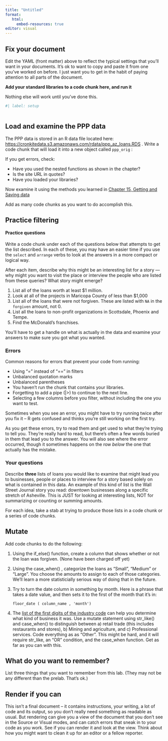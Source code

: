```yaml
---
title: "Untitled"
format: 
   html: 
     embed-resources: true
editor: visual
---
```


## Fix your document

Edit the YAML (front matter) above to reflect the typical settings that you'll want in your documents. It's ok to want to copy and paste it from one you've worked on before. I just want you to get in the habit of paying attention to all parts of the document.

**Add your standard libraries to a code chunk here, and run it**

Nothing else will work until you've done this.

```r
#| label: setup
 


```

## Load and examine the PPP data

The PPP data is stored in an R data file located here: <https://cronkitedata.s3.amazonaws.com/rdata/ppp_az_loans.RDS> . Write a code chunk that will load it into a new object called `ppp_orig` :


If you get errors, check:

-   Have you used the nested functions as shown in the chapter?
-   Is the site URL in quotes?
-   Have you loaded your libraries?

Now examine it using the methods you learned in [Chapter 15, Getting and Saving data](http://cronkitedata.github.io/djtextbook/r-data-import.html)

Add as many code chunks as you want to do accomplish this.

## Practice filtering

#### Practice questions

Write a code chunk under each of the questions below that attempts to get the list described. In each of these, you may have an easier time if you use the `select` and `arrange` verbs to look at the answers in a more compact or logical way.

After each item, describe why this might be an interesting list for a story --- why might you want to visit the place or interview the people who are listed from these queries? What story might emerge?

1.  List all of the loans worth at least \$1 million.
2.  Look at all of the projects in Maricopa County of less than \$1,000
3.  List all of the loans that were not forgiven. These are listed with `NA` in the `forgiven` amount, not 0.
4.  List all the loans to non-profit organizations in Scottsdale, Phoenix and Tempe.
5.  Find the McDonald's franchises.

You'll have to get a handle on what is actually in the data and examine your answers to make sure you got what you wanted.

### Errors

Common reasons for errors that prevent your code from running:

-   Using "=" instead of "==" in filters
-   Unbalanced quotation marks
-   Unbalanced parentheses
-   You haven't run the chunk that contains your libraries.
-   Forgetting to add a pipe (\|\>) to continue to the next line.
-   Selecting a few columns before you filter, without including the one you want to test.

Sometimes when you see an error, you might have to try running twice after you fix it -- R gets confused and thinks you're still working on the first try.

As you get these errors, try to read them and get used to what they're trying to tell you. They're really hard to read, but there's often a few words buried in them that lead you to the answer. You will also see where the error occurred, though it sometimes happens on the row *below* the one that actually has the mistake.

### Your questions

Describe **three** lists of loans you would like to examine that might lead you to businesses, people or places to interview for a story based solely on what is contained in this data. An example of this kind of list is the Wall Street Journal story you read: downtown businesses along a specific stretch of Asheville. This is JUST for looking at interesting lists, NOT for summarizing or counting or summing amounts.

For each idea, take a stab at trying to produce those lists in a code chunk or a series of code chunks. 

## Mutate

Add code chunks to do the following: 

1. Using the if_else() function, create a column that shows whether or not the loan was forgiven. (None have been charged off yet)
2. Using the case_when() , categorize the loans as "Small", "Medium" or "Large". You choose the amounts to assign to each of those categories. We'll learn a more statisticially serious way of doing that in the future. 
3. Try to turn the date column in something by month. Here is a phrase that takes a date value, and then sets it to the first of the month that it's in: 
   
   ``` floor_date ( column_name , 'month') ```

4.  The [list of the first digits of the industry code](https://www.census.gov/naics/?58967?yearbck=2017) can help you determine what kind of business it was. Use a mutate statement using str_like() and case_when() to distinguish between a) retail trade (this includes restaurants and stores), b) Mining and agriculture, and c) Professional services. Code everything as as "Other". This might be hard, and it will require str_like, an "OR" condition, and the case_when function.  Get as far as you can with this. 


## What do you want to remember? 

List three things that you want to remember from this lab. (They may not be any different than the prelab. That's ok.) 





## Render if you can

This isn't a final document -- it contains instructions, your writing, a lot of code and its output, so you don't really need something as readable as usual. But rendering can give you a view of the document that you don't see in the Source or Visual modes, and can catch errors that sneak in to your code as you work. See if you can render it and look at the view. Think about how you might want to clean it up for an editor or a fellow reporter.
